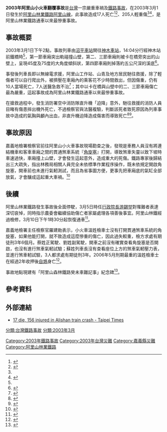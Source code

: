 {{NoteUTC+8}}{{NoteTA
|G1=Transport
|G2=Unit}}
{{Infobox rail accident
| title            = 2003年阿里山小火車翻覆事故
| boxwidth         = 
| image            = 
| caption          = 
| date             = 2003年3月1日
| time             = 下午2點4分<ref name="東方日報20030302">{{cite news |url=http://orientaldaily.on.cc/archive/20030302/new/new_c05cnt.html |title=阿里山火車墮崖17死168傷 |publisher=[[東方日報_(香港)|東方日報]] |date=2003年3月2日 |accessdate=2014年7月20日 |archive-date=2014年8月11日 |archive-url=https://web.archive.org/web/20140811075644/http://orientaldaily.on.cc/archive/20030302/new/new_c05cnt.html |dead-url=no }}{{zh-hant}}</ref>
| location         = [[嘉義縣|嘉義縣]][[阿里山鄉|阿里山鄉]]
| location-dist    = 
| location-dist-mi = 
| location-dir     = 
| location-city    = 
| coordinates      = 
| country          = {{ROC}}
| line             = [[阿里山線|阿里山線]]
| operator         = [[林務局|林務局]]
| type             = [[車禍|車禍]]
| cause            = 駕駛操作失誤<ref name="自由時報20030303"/>
| trains           = [[阿里山林業鐵路柴油機車|阿里山林業鐵路柴油機車]]
| pax              = 
| deaths           = 17<ref name="tvbs20061006"/>
| injuries         = 205<ref name="tvbs20061006"/>
| damage           = 
| map              = 
| map_name         = 
| map_state        = 
}}

'''2003年阿里山小火車翻覆事故'''是[[台灣|台灣]]一宗嚴重車禍及[[鐵路事故列表|鐵路事故]]，在2003年3月1日發生於[[阿里山森林鐵路|阿里山林業鐵路]][[阿里山線|阿里山線]]，此事故造成17人死亡<ref>{{cite news |url=http://hk.apple.nextmedia.com/international/art/20030303/3149597 |title=阿里山 火車墮谷涉人為疏忽 |publisher=[[蘋果日報_(香港)|蘋果日報]] |date=2003年3月3日 |accessdate=2014年7月19日 |archive-date=2014年7月28日 |archive-url=https://web.archive.org/web/20140728023918/http://hk.apple.nextmedia.com/international/art/20030303/3149597 |dead-url=no }}{{zh-hant}}</ref><ref>{{cite news |url=http://hk.apple.nextmedia.com/international/art/20030303/3149597 |title=台火車墮崖慘劇涉人為疏忽 |publisher=[[東方日報_(香港)|東方日報]] |date=2003年3月3日 |accessdate=2014年7月19日 |archive-date=2014年7月28日 |archive-url=https://web.archive.org/web/20140728023918/http://hk.apple.nextmedia.com/international/art/20030303/3149597 |dead-url=no }}{{zh-hant}}</ref>、205人輕重傷<ref name="tvbs20061006"/><ref>{{cite news |url=http://www.epochtimes.com/b5/8/4/1/n2066737.htm |title=阿里山小火車翻覆殷鑑不遠 脫軌現隱憂 |publisher=[[大紀元時報|大紀元時報]] |date=2008年4月1日 |accessdate=2014年7月19日 |archive-date=2014年7月28日 |archive-url=https://web.archive.org/web/20140728082235/http://www.epochtimes.com/b5/8/4/1/n2066737.htm |dead-url=no }}{{zh-hant}}</ref>，是阿里山林業鐵路通車以來最慘重事故。

==事故概要==
2003年3月1日下午2點，事故列車由[[沼平車站|沼平車站]]開往[[神木車站|神木車站]]，14:04分行經神木站前鐵橋時<ref name="東方日報20030302"/>，第一節車廂突出軌碰撞山壁，第二、三節車廂則被卡在橋旁突出的山壁上，呈現45度及75度的大角度傾斜狀，第四節車廂則掉落約五公尺深的溪底<ref>{{cite news |url=http://www.epochtimes.com/b5/3/3/2/n281472.htm |title=台灣阿里山小火車翻覆 17死171傷 |publisher=[[大紀元時報|大紀元時報]] |date=2003年3月2日 |accessdate=2014年7月19日 |archive-date=2014年7月28日 |archive-url=https://web.archive.org/web/20140728080236/http://www.epochtimes.com/b5/3/3/2/n281472.htm |dead-url=no }}{{zh-hant}}</ref>。

事發後列車長即以無線電求援，阿里山工作站、山青及地方居民馳往救援，除了輕傷者可以自行爬出外，被擠壓在車廂內的乘客花不少時間救出，但因傷重，仍有10人當場死亡，7人送醫急救不治<ref>{{cite news |url=http://hk.apple.nextmedia.com/news/art/20030302/3148509 |title=目擊者：有人不見了頭顱 |publisher=[[蘋果日報_(香港)|蘋果日報]] |date=2003年3月2日 |accessdate=2014年7月20日 |archive-date=2014年7月28日 |archive-url=https://web.archive.org/web/20140728023447/http://hk.apple.nextmedia.com/news/art/20030302/3148509 |dead-url=no }}{{zh-hant}}</ref>；其中以卡在橋與山壁中的二、三節車廂傷亡最為嚴重，這起事故成為阿里山林業鐵路通車以來最慘重事故。

在搶救過程中，發生消防署空中消防隊直升機「迫降」意外，馳往救援的消防人員目睹有傷患摔出機外死亡，不過檢察官與法醫複驗，判斷該死者致死原因為列車事故中造成的氣胸與顱內出血，非直升機迫降造成傷害而導致死亡<ref>{{cite news|title=爭議死因 罪不在直升機迫降 |publisher=[[自由時報|自由時報]] |date=2003年3月3日 }}{{zh-hant}}</ref><ref>{{Cite web|title=爭議死因 罪不在直升機迫降|url=http://old.ltn.com.tw/2003/new/mar/3/today-train5.htm|accessdate=2020-11-17|author=余雪蘭、吳世聰、蔡宗勳|date=2003-03-03|format=|work=old.ltn.com.tw|publisher=自由時報|language=zh-tw|archive-date=2020-12-06|archive-url=https://web.archive.org/web/20201206152752/http://old.ltn.com.tw/2003/new/mar/3/today-train5.htm}}</ref>。

==事故原因==
嘉義地檢署檢察官前往阿里山小火車事故現場勘查之後，發現是車務人員沒有將連結機車和客車車廂之間的貫通煞車系統『[[角旋塞|角旋塞]]』打開，導致煞車失靈以致下坡時車速過快，車廂撞上山壁，才會發生這起意外，造成重大的死傷。鐵路專家後歸結出三大疏失，指出林務局相關人員完全未依標準作業程序操作，既未依規定開啟角旋塞，開車前也未進行氣軔測試，而且為省事圖方便，更事先把車廂底的氣缸全部放氣，才會釀成這起重大車禍。<ref name="自由時報20030303">{{cite news|title=人為疏失連三錯 釀大禍 |publisher=[[自由時報|自由時報]] |date=2003年3月3日 }}{{zh-hant}}</ref>

==後續==
阿里山林業鐵路發生事故後全面停駛，3月5日時任[[行政院長|行政院長]][[游錫堃|游錫堃]]對罹難者表達深切哀悼，同時指示農委會繼續協助傷亡者家屬處理各項善後事宜。阿里山林鐵經過檢修，3月10日下午1時30分起恢復通車<ref>{{cite news |url=http://www.epochtimes.com/b5/3/3/10/n284578.htm |title=阿里山小火車 今日復駛 |publisher=[[大紀元時報|大紀元時報]] |date=2003年3月10日 |accessdate=2014年7月19日 |archive-date=2014年7月28日 |archive-url=https://web.archive.org/web/20140728083720/http://www.epochtimes.com/b5/3/3/10/n284578.htm |dead-url=no }}{{zh-hant}}</ref>。

嘉義地檢署主任檢察官羅建勛表示，小火車溫姓檢車士沒有打開貫通煞車系統的角旋塞，如果他能打開，就不致造成這麼慘重的傷亡，因此過失較重，檢方求處有期徒刑3年6個月。蔡姓正駕駛、劉姓副駕駛，開車之前沒有確實查看角旋塞是否開啟，也沒有進行煞車氣軔試驗；蘇姓列車長沒有查看座位上方的煞車氣軔壓力表，並進行煞車軔試驗，3人都求處有期徒刑3年。2006年5月刑期最重的溫姓檢車士在經過2年收押後[[自鴆|自鴆]]身亡<ref name="tvbs20061006">{{cite news |url=http://news.tvbs.com.tw/entry/349125 |title=判刑最重 檢車士溫福銘5月自殺亡 |publisher=[[TVBS-NEWS|TVBS-NEWS]] |date=2006年10月6日 |accessdate=2014年7月19日 |archive-date=2014年7月27日 |archive-url=https://web.archive.org/web/20140727120546/http://news.tvbs.com.tw/entry/349125 |dead-url=no }}{{zh-hant}}</ref>。

事故地點現建有「阿里山森林鐵路癸未車難記事」紀念碑<ref>{{cite news|title=車難紀念碑 無名氏常常鮮花弔 |publisher=[[聯合報|聯合報]] |date=2011年4月28日 }}{{zh-hant}}</ref>。

==參考資料==
{{Reflist}}

==外部連結==
*[http://www.taipeitimes.com/News/front/archives/2003/03/02/0000196427 17 die, 156 injured in Alishan train crash - Taipei Times]{{Wayback|url=http://www.taipeitimes.com/News/front/archives/2003/03/02/0000196427 |date=20140726171349 }}

{{臺灣鐵道史}}
[[分類:台灣鐵路事故|分類:台灣鐵路事故]]
[[Category:2003年鐵路事故|Category:2003年鐵路事故]]
[[Category:2003年台灣災難|Category:2003年台灣災難]]
[[Category:嘉義縣災難|Category:嘉義縣災難]]
[[Category:阿里山林業鐵路|Category:阿里山林業鐵路]]
[[分類:2003年3月|分類:2003年3月]]